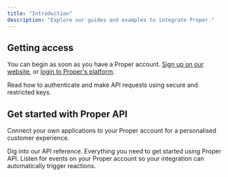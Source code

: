 ```yaml
---
title: "Introduction"
description: "Explore our guides and examples to integrate Proper."
---
```


## Getting access

You can begin as soon as you have a Proper account. [Sign up on our website](https://helloproper.com), or [login to Proper's platform](https://app.helloproper.com).

<CardGroup cols={2}>
  <Card
    title="API keys"
    icon="key"
    href="/apikeys"
  >
    Read how to authenticate and make API requests using secure and restricted keys.
  </Card>
</CardGroup>

## Get started with Proper API

Connect your own applications to your Proper account for a personalised customer experience.

<CardGroup cols={2}>
  <Card
    title="API rerefence"
    icon="code"
    href="/api-reference"
  >
    Dig into our API reference. Everything you need to get started using Proper API.
  </Card>
  <Card
    title="Webhooks"
    icon="code-compare"
    href="/webhooks"
  >
    Listen for events on your Proper account so your integration can automatically trigger reactions.
  </Card>
</CardGroup>
